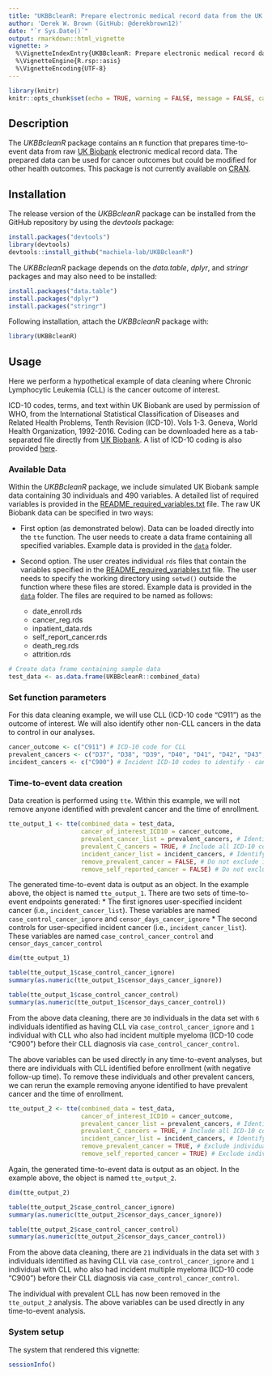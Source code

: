 ```yaml
---
title: "UKBBcleanR: Prepare electronic medical record data from the UK Biobank for time-to-event analyses"
author: 'Derek W. Brown (GitHub: @derekbrown12)'
date: "`r Sys.Date()`"
output: rmarkdown::html_vignette
vignette: >
  %\VignetteIndexEntry{UKBBcleanR: Prepare electronic medical record data from the UK Biobank for time-to-event analyses}
  %\VignetteEngine{R.rsp::asis}
  %\VignetteEncoding{UTF-8}
---
```


```r
library(knitr)
knitr::opts_chunk$set(echo = TRUE, warning = FALSE, message = FALSE, cache = FALSE, fig.show = "hold")
```

## Description

The *UKBBcleanR* package contains an `R` function that prepares time-to-event data from raw [UK Biobank](https://www.ukbiobank.ac.uk/) electronic medical record data. The prepared data can be used for cancer outcomes but could be modified for other health outcomes. This package is not currently available on [CRAN](https://cran.r-project.org/).

## Installation
The release version of the *UKBBcleanR* package can be installed from the GitHub repository by using the *devtools* package:
```r
install.packages("devtools")
library(devtools)
devtools::install_github("machiela-lab/UKBBcleanR")
```

The *UKBBcleanR* package depends on the *data.table*, *dplyr*, and *stringr* packages and may also need to be installed:
```r
install.packages("data.table")
install.packages("dplyr")
install.packages("stringr")
```

Following installation, attach the *UKBBcleanR* package with:
```r
library(UKBBcleanR)
```

## Usage
Here we perform a hypothetical example of data cleaning where Chronic Lymphocytic Leukemia (CLL) is the cancer outcome of interest. 

ICD-10 codes, terms, and text within UK Biobank are used by permission of WHO, from the International Statistical Classification of Diseases and Related Health Problems, Tenth Revision (ICD-10). Vols 1-3. Geneva, World Health Organization, 1992-2016. Coding can be downloaded here as a tab-separated file directly from [UK Biobank](https://biobank.ndph.ox.ac.uk/showcase/coding.cgi?tk=bN2V68SNND912GPV53iY2rumWkNQvSs9255965&id=19). A list of ICD-10 coding is also provided [here](https://github.com/machiela-lab/UKBBcleanR/blob/main/data-raw/ICD10_coding.txt). 

### Available Data
Within the *UKBBcleanR* package, we include simulated UK Biobank sample data containing 30 individuals and 490 variables. A detailed list of required variables is provided in the [README_required_variables.txt](https://github.com/machiela-lab/UKBBcleanR/blob/main/data-raw/README_required_variables.txt) file. The raw UK Biobank data can be specified in two ways:

* First option (as demonstrated below). Data can be loaded directly into the `tte` function. The user needs to create a data frame containing all specified variables. Example data is provided in the [`data`](https://github.com/machiela-lab/UKBBcleanR/tree/main/data) folder.

* Second option. The user creates individual `rds` files that contain the variables specified in the [README_required_variables.txt](https://github.com/machiela-lab/UKBBcleanR/blob/main/data-raw/README_required_variables.txt) file. The user needs to specify the working directory using `setwd()` outside the function where these files are stored. Example data is provided in the [`data`](https://github.com/machiela-lab/UKBBcleanR/tree/main/data) folder. The files are required to be named as follows: 
    + date_enroll.rds
    + cancer_reg.rds
    + inpatient_data.rds
    + self_report_cancer.rds
    + death_reg.rds
    + attrition.rds

```r
# Create data frame containing sample data
test_data <- as.data.frame(UKBBcleanR::combined_data)
```

### Set function parameters
For this data cleaning example, we will use CLL (ICD-10 code "C911") as the outcome of interest. We will also identify other non-CLL cancers in the data to control in our analyses. 
```r
cancer_outcome <- c("C911") # ICD-10 code for CLL
prevalent_cancers <- c("D37", "D38", "D39", "D40", "D41", "D42", "D43", "D44", "D45", "D46", "D47", "D48") # Prevalent ICD-10 codes to identify - can be blank ex. "c()"
incident_cancers <- c("C900") # Incident ICD-10 codes to identify - can be blank ex. "c()"
```

### Time-to-event data creation
Data creation is performed using `tte`. Within this example, we will not remove anyone identified with prevalent cancer and the time of enrollment. 
```r
tte_output_1 <- tte(combined_data = test_data, 
                    cancer_of_interest_ICD10 = cancer_outcome, 
                    prevalent_cancer_list = prevalent_cancers, # Identify specified prevalent cancers
                    prevalent_C_cancers = TRUE, # Include all ICD-10 codes that begin with 'C' to the 'prevalent_cancer_list'
                    incident_cancer_list = incident_cancers, # Identify specified incident cancers 
                    remove_prevalent_cancer = FALSE, # Do not exclude individuals with prevalent cancer(s) or disease(s) 
                    remove_self_reported_cancer = FALSE) # Do not exclude individuals with self reported cancer
```

The generated time-to-event data is output as an object. In the example above, the object is named `tte_output_1`. There are two sets of time-to-event endpoints generated:
* The first ignores user-specified incident cancer (i.e., `incident_cancer_list`). These variables are named `case_control_cancer_ignore` and `censor_days_cancer_ignore` 
* The second controls for user-specified incident cancer (i.e., `incident_cancer_list`). These variables are named `case_control_cancer_control` and `censor_days_cancer_control` 

```r
dim(tte_output_1)

table(tte_output_1$case_control_cancer_ignore)
summary(as.numeric(tte_output_1$censor_days_cancer_ignore))

table(tte_output_1$case_control_cancer_control)
summary(as.numeric(tte_output_1$censor_days_cancer_control))
```

From the above data cleaning, there are `30` individuals in the data set with `6` individuals identified as having CLL via `case_control_cancer_ignore` and `1` individual with CLL who also had incident multiple myeloma (ICD-10 code "C900") before their CLL diagnosis via `case_control_cancer_control`. 

The above variables can be used directly in any time-to-event analyses, but there are individuals with CLL identified before enrollment (with negative follow-up time). To remove these individuals and other prevalent cancers, we can rerun the example removing anyone identified to have prevalent cancer and the time of enrollment.
```r
tte_output_2 <- tte(combined_data = test_data, 
                    cancer_of_interest_ICD10 = cancer_outcome, 
                    prevalent_cancer_list = prevalent_cancers, # Identify specified prevalent cancers
                    prevalent_C_cancers = TRUE, # Include all ICD-10 codes that begin with 'C' to the 'prevalent_cancer_list'
                    incident_cancer_list = incident_cancers, # Identify specified incident cancers 
                    remove_prevalent_cancer = TRUE, # Exclude individuals with prevalent cancer(s) or disease(s) 
                    remove_self_reported_cancer = TRUE) # Exclude individuals with self reported cancer
``` 

Again, the generated time-to-event data is output as an object. In the example above, the object is named `tte_output_2`.  
```r
dim(tte_output_2)

table(tte_output_2$case_control_cancer_ignore)
summary(as.numeric(tte_output_2$censor_days_cancer_ignore))

table(tte_output_2$case_control_cancer_control)
summary(as.numeric(tte_output_2$censor_days_cancer_control))
```

From the above data cleaning, there are `21` individuals in the data set with `3` individuals identified as having CLL via `case_control_cancer_ignore` and `1` individual with CLL who also had incident multiple myeloma (ICD-10 code "C900") before their CLL diagnosis via `case_control_cancer_control`.

The individual with prevalent CLL has now been removed in the `tte_output_2` analysis. The above variables can be used directly in any time-to-event analysis. 

### System setup
The system that rendered this vignette:

```r
sessionInfo()
```
